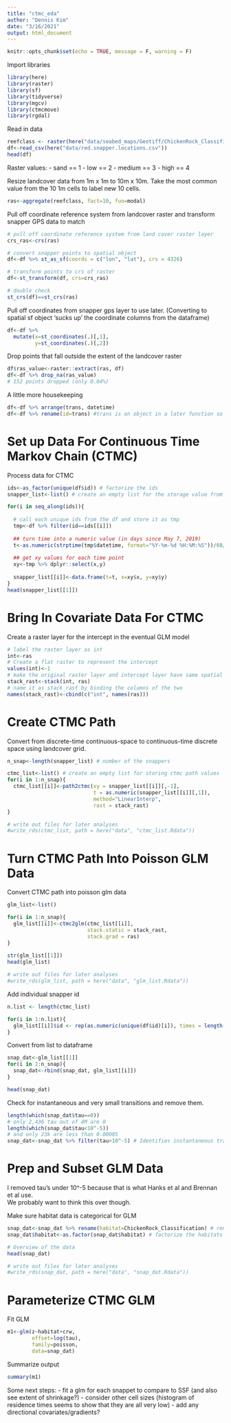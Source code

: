 ---
title: "ctmc_eda"
author: "Dennis Kim"
date: "3/16/2021"
output: html_document
---

```{r setup, include=FALSE}
knitr::opts_chunk$set(echo = TRUE, message = F, warning = F)
```

Import libraries
```{r, warning=FALSE, message=FALSE}
library(here)
library(raster)
library(sf)
library(tidyverse)
library(mgcv)
library(ctmcmove)
library(rgdal)
```

Read in data
```{r}
reefclass <- raster(here("data/seabed_maps/Geotiff/ChickenRock_Classification.tif"))
df<-read_csv(here("data/red.snapper.locations.csv"))
head(df)
```

Raster values:
- sand == 1
- low == 2
- medium == 3
- high == 4  

Resize landcover data from 1m x 1m to 10m x 10m. Take the most common value from the 10 1m cells to label new 10 cells.
```{r}
ras<-aggregate(reefclass, fact=10, fun=modal)
```

Pull off coordinate reference system from landcover raster and transform snapper GPS data to match
```{r}
# pull off coordinate reference system from land cover raster layer
crs_ras<-crs(ras)

# convert snapper points to spatial object
df<-df %>% st_as_sf(coords = c("lon", "lat"), crs = 4326)

# transform points to crs of raster
df<-st_transform(df, crs=crs_ras)

# double check
st_crs(df)==st_crs(ras)
```

Pull off coordinates from snapper gps layer to use later.
(Converting to spatial sf object 'sucks up' the coordinate columns from the dataframe)
```{r}
df<-df %>% 
  mutate(x=st_coordinates(.)[,1],
         y=st_coordinates(.)[,2])
```

Drop points that fall outside the extent of the landcover raster
```{r}
df$ras_value<-raster::extract(ras, df)
df<-df %>% drop_na(ras_value)
# 152 points dropped (only 0.04%)
```

A little more housekeeping
```{r}
df<-df %>% arrange(trans, datetime)
df<-df %>% rename(id=trans) #trans is an object in a later function so better to change
```

# Set up Data For Continuous Time Markov Chain (CTMC)

Process data for CTMC
```{r}
ids<-as_factor(unique(df$id)) # factorize the ids 
snapper_list<-list() # create an empty list for the storage value from the for-loop processes below

for(i in seq_along(ids)){
  
  # call each unique ids from the df and store it as tmp
  tmp<-df %>% filter(id==ids[[i]]) 
  
  ## turn time into a numeric value (in days since May 7, 2019)
  t<-as.numeric(strptime(tmp$datetime, format="%Y-%m-%d %H:%M:%S"))/60/60/24
  
  ## get xy values for each time point
  xy<-tmp %>% dplyr::select(x,y)
  
  snapper_list[[i]]<-data.frame(t=t, x=xy$x, y=xy$y)
}
head(snapper_list[[1]])
```

# Bring In Covariate Data For CTMC

Create a raster layer for the intercept in the eventual GLM model
```{r}
# label the raster layer as int
int<-ras
# Create a flat raster to represent the intercept
values(int)<-1
# make the original raster layer and intercept layer have same spatial extent and resolution
stack_rast<-stack(int, ras)
# name it as stack_rast by binding the columns of the two
names(stack_rast)<-cbind(c("int", names(ras)))
```

# Create CTMC Path

Convert from discrete-time continuous-space to continuous-time discrete space using landcover grid.
```{r}
n_snap<-length(snapper_list) # number of the snappers 

ctmc_list<-list() # create an empty list for storing ctmc path values
for(i in 1:n_snap){
  ctmc_list[[i]]<-path2ctmc(xy = snapper_list[[i]][,-1], 
                            t = as.numeric(snapper_list[[i]][,1]),
                            method="LinearInterp",
                            rast = stack_rast)
}

# write out files for later analyses
#write_rds(ctmc_list, path = here("data", "ctmc_list.Rdata"))
```

# Turn CTMC Path Into Poisson GLM Data

Convert CTMC path into poisson glm data
```{r}
glm_list<-list()

for(i in 1:n_snap){
  glm_list[[i]]<-ctmc2glm(ctmc_list[[i]], 
                          stack.static = stack_rast,
                          stack.grad = ras)
}
  
str(glm_list[[1]])
head(glm_list)

# write out files for later analyses
#write_rds(glm_list, path = here("data", "glm_list.Rdata"))
```

Add individual snapper id
```{r}
n.list <- length(ctmc_list)

for(i in 1:n.list){
  glm_list[[i]]$id <- rep(as.numeric(unique(df$id)[i]), times = length(glm_list[[i]]$z))
}
```

Convert from list to dataframe
```{r}
snap_dat<-glm_list[[1]]  
for(i in 2:n_snap){
  snap_dat<-rbind(snap_dat, glm_list[[i]])
} 

head(snap_dat)
```

Check for instantaneous and very small transitions and remove them.
```{r}
length(which(snap_dat$tau==0))
# only 2,436 tau out of 4M are 0
length(which(snap_dat$tau<10^-5))
# and only 23k are less than 0.00005
snap_dat<-snap_dat %>% filter(tau>10^-5) # Identifies instantaneous transitions
```

# Prep and Subset GLM Data
I removed tau's under 10^-5 because that is what Hanks et al and Brennan et al use.  
We probably want to think this over though.  

Make sure habitat data is categorical for GLM
```{r}
snap_dat<-snap_dat %>% rename(habitat=ChickenRock_Classification) # rename the ChickenRock_Classification to habitat
snap_dat$habitat<-as.factor(snap_dat$habitat) # factorize the habitats

# Overview of the data
head(snap_dat) 

# write out files for later analyses
#write_rds(snap_dat, path = here("data", "snap_dat.Rdata"))
```

# Parameterize CTMC GLM
Fit GLM
```{r}
m1<-glm(z~habitat+crw,
        offset=log(tau),
        family=poisson,
        data=snap_dat)
```

Summarize output
```{r}
summary(m1)
```

Some next steps:
- fit a glm for each snappet to compare to SSF (and also see extent of shrinkage?)
- consider other cell sizes (histogram of residence times seems to show that they are all very low)
- add any directional covariates/gradients?



